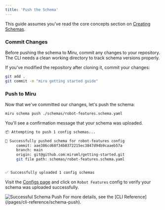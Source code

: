 ```yaml
---
title: 'Push the Schema'
---
```


This guide assumes you've read the core concepts section on 
[Creating Schemas](/pages/core-concepts/creating-schemas#uploading-a-config-schema).

### Commit Changes
Before pushing the schema to Miru, commit any changes to your repository. The CLI needs 
a clean working directory to track schema versions properly.

If you've modified the repository after cloning it, commit your changes:

```bash
git add .
git commit -m "miru getting started guide"
```

### Push to Miru
Now that we've committed our changes, let's push the schema:

```bash
miru schema push ./schemas/robot-features.schema.yaml
```

You'll see a confirmation message that your schema was uploaded.

```bash
📦 Attempting to push 1 config schemas...

🏁 Successfully pushed schema for robot-features config
     commit: aae386cd68f34b0372215ec3847d94b9caaeb57a
     branch: main
     origin: git@github.com:miruml/getting-started.git
     git file path: schemas/robot-features.schema.yaml


✅ Successfully uploaded 1 config schemas
```

Visit the [Configs page](https://configs.miruml.com/configs) and click on 
`Robot Features` config to verify your schema was uploaded successfully.

<Frame>
    <img 
        src="/images/getting-started/success-schema-push.png" 
        alt="Successful Schema Push" 
    />
</Frame>

<Info>
    For more details, see the [CLI Reference](/pages/cli-reference/schema-push).
</Info>

